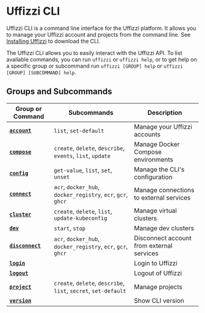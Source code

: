 # Uffizzi CLI

Uffizzi CLI is a command line interface for the Uffizzi platform. It allows you to manage your Uffizzi account and projects from the command line. See [Installing Uffizzi](/docs/install) to download the CLI.  

The Uffizzi CLI allows you to easily interact with the Uffizzi API. To list available commands, you can run `uffizzi` or `uffizzi help`, or to get help on a specific group or subcommand run `uffizzi [GROUP] help` or `uffizzi [GROUP] [SUBCOMMAND] help`.

## Groups and Subcommands

| Group or Command                     | Subcommands                                         | Description                                   |
| ------------------------------------ | --------------------------------------------------- | --------------------------------------------- |
| [**`account`**](cli/commands/account)      | `list`, `set-default`                               | Manage your Uffizzi accounts                  |
| [**`compose`**](cli/commands/compose)      | `create`, `delete`, `describe`, `events`, `list`, `update`      | Manage Docker Compose environments            |
| [**`config`**](cli/commands/config)        | `get-value`, `list`, `set`, `unset`                         | Manage the CLI's configuration                |
| [**`connect`**](cli/commands/connect-deprecated)      | `acr`, `docker_hub`, `docker_registry`, `ecr`, `gcr`, `ghcr`    | Manage connections to external services       |
| [**`cluster`**](cli/commands/cluster)      | `create`, `delete`, `list`, `update-kubeconfig`             | Manage virtual clusters                       |
| [**`dev`**](cli/commands/dev)              | `start`, `stop`                                         | Manage dev clusters                           |
| [**`disconnect`**](cli/commands/disconnect-deprecated)| `acr`, `docker_hub`, `docker_registry`, `ecr`, `gcr`, `ghcr`    | Disconnect account from external services     |
| [**`login`**](cli/commands/login)          |                                                     | Login to Uffizzi                              |
| [**`logout`**](cli/commands/logout)        |                                                     | Logout of Uffizzi                             |
| [**`project`**](cli/commands/project)      | `create`, `delete`, `describe`, `list`, `secret`, `set-default` | Manage projects                               |
| [**`version`**](cli/commands/version)      |                                                     | Show CLI version                              |
